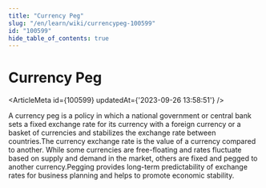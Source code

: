 ```yaml
---
title: "Currency Peg"
slug: "/en/learn/wiki/currencypeg-100599"
id: "100599"
hide_table_of_contents: true
---
```



# Currency Peg

<ArticleMeta id={100599} updatedAt={'2023-09-26 13:58:51'} />
<div className='border-solid border-b border-t-0 my-4 border-[var(--ifm-color-gray-300)]' />

A currency peg is a policy in which a national government or central bank sets a fixed exchange rate for its currency with a foreign currency or a basket of currencies and stabilizes the exchange rate between countries.The currency exchange rate is the value of a currency compared to another. While some currencies are free-floating and rates fluctuate based on supply and demand in the market, others are fixed and pegged to another currency.Pegging provides long-term predictability of exchange rates for business planning and helps to promote economic stability.
